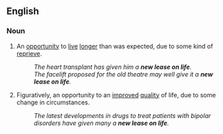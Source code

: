 ==English==

===Noun===
{{en-noun|pl=new leases on life|sg=[[new]] [[lease]] [[on]] [[life]]}}

# An [[opportunity]] to [[live]] [[longer]] than was expected, due to some kind of [[reprieve]].
#:''The heart transplant has given him a '''new lease on life'''.''
#:''The facelift proposed for the old theatre may well give it a '''new lease on life'''.''
# Figuratively, an opportunity to an [[improved]] [[quality]] of life, due to some change in circumstances.
#:''The latest developments in drugs to treat patients with bipolar disorders have given many a '''new lease on life'''.''